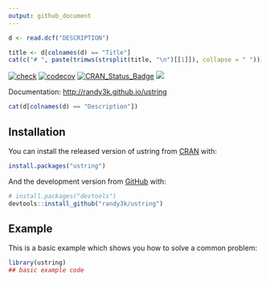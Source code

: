 ```yaml
---
output: github_document
---
```


<!-- README.md is generated from README.Rmd. Please edit that file -->

```r
d <- read.dcf("DESCRIPTION")
```

```r
title <- d[colnames(d) == "Title"]
cat(c("# ", paste(trimws(strsplit(title, "\n")[[1]]), collapse = " ")))
```

[![check](https://github.com/randy3k/ustring/actions/workflows/check.yaml/badge.svg)](https://github.com/randy3k/ustring/actions/workflows/check.yaml)
[![codecov](https://codecov.io/gh/randy3k/ustring/branch/master/graph/badge.svg)](https://codecov.io/gh/randy3k/ustring)
[![CRAN\_Status\_Badge](http://www.r-pkg.org/badges/version/ustring)](https://cran.r-project.org/package=ustring)
[![](http://cranlogs.r-pkg.org/badges/grand-total/ustring)](https://cran.r-project.org/package=ustring)


Documentation: [http://randy3k.github.io/ustring](https://randy3k.github.io/ustring)

```r
cat(d[colnames(d) == "Description"])
```

## Installation

You can install the released version of ustring from [CRAN](https://CRAN.R-project.org) with:

``` r
install.packages("ustring")
```

And the development version from [GitHub](https://github.com/) with:

``` r
# install.packages("devtools")
devtools::install_github("randy3k/ustring")
```
## Example

This is a basic example which shows you how to solve a common problem:

```r
library(ustring)
## basic example code
```

